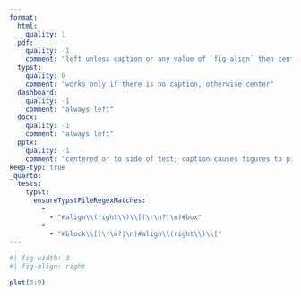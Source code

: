 ```yaml
---
format:
  html:
    quality: 1
  pdf:
    quality: -1
    comment: "left unless caption or any value of `fig-align` then center"
  typst:
    quality: 0
    comment: "works only if there is no caption, otherwise center"
  dashboard:
    quality: -1
    comment: "always left"
  docx:
    quality: -1
    comment: "always left"
  pptx:
    quality: -1
    comment: "centered or to side of text; caption causes figures to pile up instead of going to new slide"
keep-typ: true
_quarto:
  tests:
    typst:
      ensureTypstFileRegexMatches:
        -
          - "#align\\(right\\)\\[(\r\n?|\n)#box"
        -
          - "#block\\[(\r\n?|\n)#align\\(right\\)\\["
---
```


```r
#| fig-width: 3
#| fig-align: right

plot(0:9)
```
